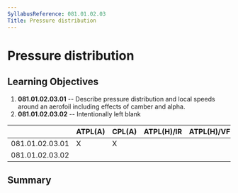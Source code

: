 ```yaml
---
SyllabusReference: 081.01.02.03
Title: Pressure distribution
---
```


# Pressure distribution

## Learning Objectives

1.  **081.01.02.03.01** -- Describe pressure distribution and local speeds around
    an aerofoil including effects of camber and alpha.
2.  **081.01.02.03.02** -- Intentionally left blank

|                 | ATPL(A) | CPL(A) | ATPL(H)/IR | ATPL(H)/VFR | CPL(H) | IR  | CBIR(A) |
| --------------- | ------- | ------ | ---------- | ----------- | ------ | --- | ------- |
| 081.01.02.03.01 | X       | X      |            |             |        |     |         |
| 081.01.02.03.02 |         |        |            |             |        |     |         |

## Summary
